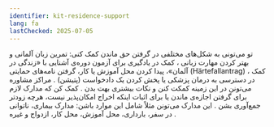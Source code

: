 ```yaml
---
identifier: kit-residence-support
lang: fa
lastChecked: 2025-07-05
---
```


تو می‌تونی به شکل‌های مختلفی در گرفتن حق ماندن کمک کنی: تمرین زبان آلمانی و بهتر کردن مهارت زبانی
،
کمک در یادگیری برای آزمون دوره‌ی آشنایی با «زندگی در آلمان»، پیدا کردن محل آموزش یا کار، گرفتن نامه‌های حمایتی 
(Härtefallantrag)
،
کمک در دسترسی به درمان پزشکی یا پخش کردن یک دادخواست (پتیشن)
.
مراکز مشاوره می‌تونن در این زمینه کمکت کنن و نکات بیشتری بهت بدن
.
کمک کن که مدارک لازم برای گرفتن اجازه‌ی ماندن یا برای اثبات اینکه اخراج امکان‌پذیر نیست، هرچه زودتر جمع‌آوری بشن
.
این مدارک می‌تونن مثلاً شامل این موارد باشن: مدارک بیماری، ناتوانی در سفر، بارداری، محل آموزش، محل کار، ازدواج و غیره
.
